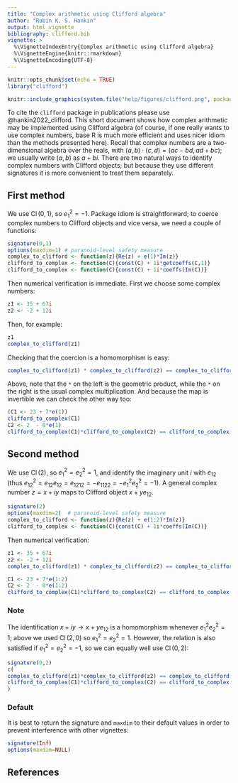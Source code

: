 ```yaml
---
title: "Complex arithmetic using Clifford algebra"
author: "Robin K. S. Hankin"
output: html_vignette
bibliography: clifford.bib
vignette: >
  %\VignetteIndexEntry{Complex arithmetic using Clifford algebra}
  %\VignetteEngine{knitr::rmarkdown}
  %\VignetteEncoding{UTF-8}
---
```



```r
knitr::opts_chunk$set(echo = TRUE)
library("clifford")
```

```r
knitr::include_graphics(system.file("help/figures/clifford.png", package = "clifford"))
```

To cite the `clifford` package in publications please use
@hankin2022_clifford.  This short document shows how complex
arithmetic may be implemented using Clifford algebra (of course, if
one really wants to use complex numbers, base R is much more efficient
and uses nicer idiom than the methods presented here).  Recall that
complex numbers are a two-dimensional algebra over the reals, with
$(a,b)\cdot(c,d)=(ac-bd,ad+bc)$; we usually write $(a,b)$ as $a+bi$.
There are two natural ways to identify complex numbers with Clifford
objects; but because they use different signatures it is more
convenient to treat them separately.

## First method

We use $\operatorname{Cl}(0,1)$, so $e_1^2=-1$.  Package idiom is
straightforward; to coerce complex numbers to Clifford objects and
vice versa, we need a couple of functions:

```r
signature(0,1)
options(maxdim=1) # paranoid-level safety measure
complex_to_clifford <- function(z){Re(z) + e(1)*Im(z)}
clifford_to_complex <- function(C){const(C) + 1i*getcoeffs(C,1)}
clifford_to_complex <- function(C){const(C) + 1i*coeffs(Im(C))}

```

Then numerical verification is immediate.  First we choose some
complex numbers:

```r
z1 <- 35 + 67i
z2 <- -2 + 12i
```

Then, for example:

```r
z1
complex_to_clifford(z1)
```

Checking that the coercion is a homomorphism is easy:


```r
complex_to_clifford(z1) * complex_to_clifford(z2) == complex_to_clifford(z1*z2)
```

Above, note that the `*` on the left is the geometric product, while
the `*` on the right is the usual complex multiplication.  And because
the map is invertible we can check the other way too:


```r
(C1 <- 23 + 7*e(1))
clifford_to_complex(C1)
C2 <- 2  - 8*e(1)
clifford_to_complex(C1)*clifford_to_complex(C2) == clifford_to_complex(C1*C2)
```

## Second method

We use $\operatorname{Cl}(2)$, so $e_1^2=e_2^2=1$, and identify the
imaginary unit $i$ with $e_{12}$ (thus
$e_{12}^2=e_{12}e_{12}=e_{1212}=-e_{1122}=-e_1^2e_2^2=-1$).  A general
complex number $z=x+iy$ maps to Clifford object $x + ye_{12}$.

```r
signature(2)
options(maxdim=2)  # paranoid-level safety measure
complex_to_clifford <- function(z){Re(z) + e(1:2)*Im(z)}
clifford_to_complex <- function(C){const(C) + 1i*coeffs(Im(C))}
```

Then numerical verification:

```r
z1 <- 35 + 67i
z2 <- -2 + 12i
complex_to_clifford(z1) * complex_to_clifford(z2) == complex_to_clifford(z1*z2)
```

```r
C1 <- 23 + 7*e(1:2)
C2 <- 2  - 8*e(1:2)
clifford_to_complex(C1)*clifford_to_complex(C2) == clifford_to_complex(C1*C2)
```

### Note

The identification $x+iy\longrightarrow x+ye_{12}$ is a homomorphism
whenever $e_1^2e_2^2=1$; above we used $\operatorname{Cl}(2,0)$ so
$e_1^2=e_2^2=1$.  However, the relation is also satisfied if
$e_1^2=e_2^2=-1$, so we can equally well use $\operatorname{Cl}(0,2)$:

```r
signature(0,2)
c(
complex_to_clifford(z1)*complex_to_clifford(z2) == complex_to_clifford(z1*z2),
clifford_to_complex(C1)*clifford_to_complex(C2) == clifford_to_complex(C1*C2)
)
```


### Default

It is best to return the signature and `maxdim` to their default
values in order to prevent interference with other vignettes:

```r
signature(Inf)
options(maxdim=NULL)
```


## References
